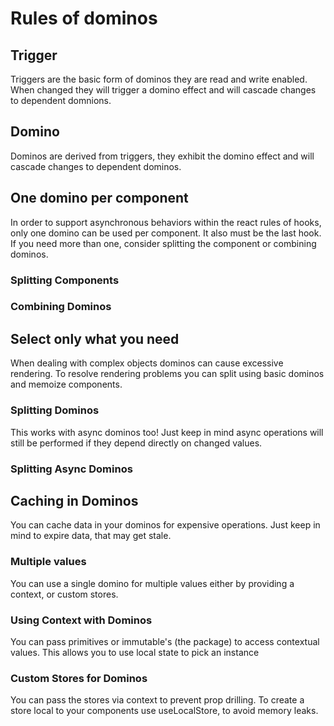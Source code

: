 
<Meta title="Domino/Rules" component={Component} />

# Rules of dominos

## Trigger
Triggers are the basic form of dominos they are read and write enabled. 
When changed they will trigger a domino effect and will cascade changes to dependent domnions.

<Canvas>
    <Story story={stories.Trigger} />
</Canvas>

## Domino
Dominos are derived from triggers, they exhibit the domino effect and will cascade changes to dependent dominos.

<Canvas>
    <Story story={stories.Domino} />
</Canvas>


## One domino per component
In order to support asynchronous behaviors within the react rules of hooks, only one domino can be used per component. It also must be the last hook.
If you need more than one, consider splitting the component or combining dominos. 

### Splitting Components

<Canvas>
    <Story story={stories.SplittingComponents} />
</Canvas>

### Combining Dominos

<Canvas>
    <Story story={stories.CombiningDominos} />
</Canvas>

## Select only what you need
When dealing with complex objects dominos can cause excessive rendering. 
To resolve rendering problems you can split using basic dominos and memoize components.

### Splitting Dominos

<Canvas>
    <Story story={stories.SplittingDominos} />
</Canvas>

This works with async dominos too! 
Just keep in mind async operations will still be performed if they depend directly on changed values.

### Splitting Async Dominos

<Canvas>
    <Story story={stories.SplittingAsyncDominos} />
</Canvas>

## Caching in Dominos

You can cache data in your dominos for expensive operations.
Just keep in mind to expire data, that may get stale.

<Canvas>
    <Story story={stories.Caching} />
</Canvas>

### Multiple values
You can use a single domino for multiple values either by providing a context, or custom stores.

### Using Context with Dominos

You can pass primitives or immutable's (the package) to access contextual values. This allows you to use local state to pick an instance

<Canvas>
    <Story story={stories.Context} />
</Canvas>

### Custom Stores for Dominos

You can pass the stores via context to prevent prop drilling.
To create a store local to your components use useLocalStore, to avoid memory leaks.

<Canvas>
    <Story story={stories.CustomStores} />
</Canvas>



